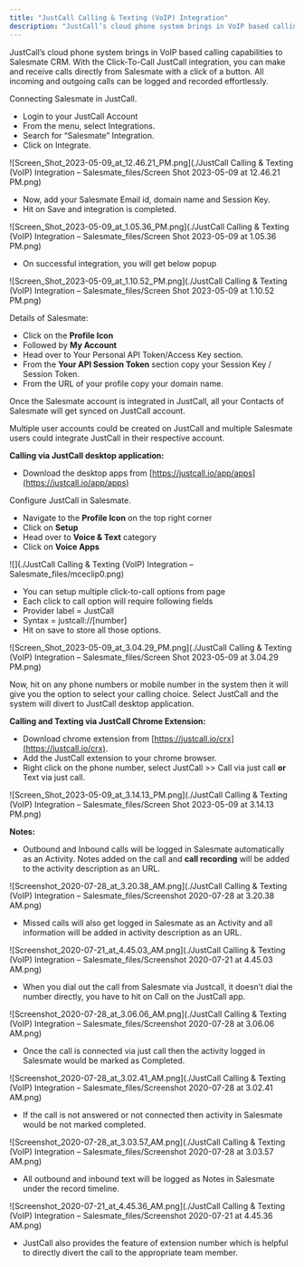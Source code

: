 ```yaml
---
title: "JustCall Calling & Texting (VoIP) Integration"
description: "JustCall’s cloud phone system brings in VoIP based calling capabilities to Salesmate CRM. With the Click-To-Call JustCall integration, you can make an..."
---
```


JustCall’s cloud phone system brings in VoIP based calling capabilities to Salesmate CRM. With the Click-To-Call JustCall integration, you can make and receive calls directly from Salesmate with a click of a button. All incoming and outgoing calls can be logged and recorded effortlessly.

Connecting Salesmate in JustCall.

- Login to your JustCall Account
- From the menu, select Integrations.
- Search for “Salesmate” Integration.
- Click on Integrate.

![Screen_Shot_2023-05-09_at_12.46.21_PM.png](./JustCall Calling & Texting (VoIP) Integration – Salesmate_files/Screen Shot 2023-05-09 at 12.46.21 PM.png)

- Now, add your Salesmate Email id, domain name and Session Key.
- Hit on Save and integration is completed.

![Screen_Shot_2023-05-09_at_1.05.36_PM.png](./JustCall Calling & Texting (VoIP) Integration – Salesmate_files/Screen Shot 2023-05-09 at 1.05.36 PM.png)

- On successful integration, you will get below popup

![Screen_Shot_2023-05-09_at_1.10.52_PM.png](./JustCall Calling & Texting (VoIP) Integration – Salesmate_files/Screen Shot 2023-05-09 at 1.10.52 PM.png)

Details of Salesmate:

- Click on the **Profile Icon**
- Followed by **My Account**
- Head over to Your Personal API Token/Access Key section.
- From the **Your API Session Token** section copy your Session Key / Session Token.
- From the URL of your profile copy your domain name.

Once the Salesmate account is integrated in JustCall, all your Contacts of Salesmate will get synced on JustCall account.

Multiple user accounts could be created on JustCall and multiple Salesmate users could integrate JustCall in their respective account.

**Calling via JustCall desktop application:**

- Download the desktop apps from [https://justcall.io/app/apps](https://justcall.io/app/apps)

Configure JustCall in Salesmate.

- Navigate to the **Profile Icon** on the top right corner
- Click on **Setup**
- Head over to **Voice & Text** category
- Click on **Voice Apps**

![](./JustCall Calling & Texting (VoIP) Integration – Salesmate_files/mceclip0.png)

- You can setup multiple click-to-call options from page
- Each click to call option will require following fields
- Provider label = JustCall
- Syntax = justcall://\[number\]
- Hit on save to store all those options.

![Screen_Shot_2023-05-09_at_3.04.29_PM.png](./JustCall Calling & Texting (VoIP) Integration – Salesmate_files/Screen Shot 2023-05-09 at 3.04.29 PM.png)

Now, hit on any phone numbers or mobile number in the system then it will give you the option to select your calling choice. Select JustCall and the system will divert to JustCall desktop application.

**Calling and Texting via JustCall Chrome Extension:**

- Download chrome extension from [https://justcall.io/crx](https://justcall.io/crx).
- Add the JustCall extension to your chrome browser.
- Right click on the phone number, select JustCall >> Call via just call **or** Text via just call.

![Screen_Shot_2023-05-09_at_3.14.13_PM.png](./JustCall Calling & Texting (VoIP) Integration – Salesmate_files/Screen Shot 2023-05-09 at 3.14.13 PM.png)

**Notes:**

- Outbound and Inbound calls will be logged in Salesmate automatically as an Activity. Notes added on the call and **call recording** will be added to the activity description as an URL.

![Screenshot_2020-07-28_at_3.20.38_AM.png](./JustCall Calling & Texting (VoIP) Integration – Salesmate_files/Screenshot 2020-07-28 at 3.20.38 AM.png)

- Missed calls will also get logged in Salesmate as an Activity and all information will be added in activity description as an URL.

![Screenshot_2020-07-21_at_4.45.03_AM.png](./JustCall Calling & Texting (VoIP) Integration – Salesmate_files/Screenshot 2020-07-21 at 4.45.03 AM.png)

- When you dial out the call from Salesmate via Justcall, it doesn’t dial the number directly, you have to hit on Call on the JustCall app.

![Screenshot_2020-07-28_at_3.06.06_AM.png](./JustCall Calling & Texting (VoIP) Integration – Salesmate_files/Screenshot 2020-07-28 at 3.06.06 AM.png)

- Once the call is connected via just call then the activity logged in Salesmate would be marked as Completed.

![Screenshot_2020-07-28_at_3.02.41_AM.png](./JustCall Calling & Texting (VoIP) Integration – Salesmate_files/Screenshot 2020-07-28 at 3.02.41 AM.png)

- If the call is not answered or not connected then activity in Salesmate would be not marked completed.

![Screenshot_2020-07-28_at_3.03.57_AM.png](./JustCall Calling & Texting (VoIP) Integration – Salesmate_files/Screenshot 2020-07-28 at 3.03.57 AM.png)

- All outbound and inbound text will be logged as Notes in Salesmate under the record timeline.

![Screenshot_2020-07-21_at_4.45.36_AM.png](./JustCall Calling & Texting (VoIP) Integration – Salesmate_files/Screenshot 2020-07-21 at 4.45.36 AM.png)

- JustCall also provides the feature of extension number which is helpful to directly divert the call to the appropriate team member.
